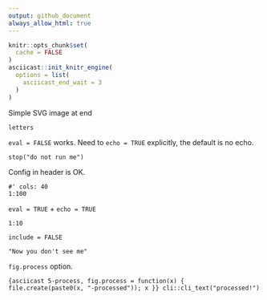 ```yaml
---
output: github_document
always_allow_html: true
---
```


```r
knitr::opts_chunk$set(
  cache = FALSE
)
asciicast::init_knitr_engine(
  options = list(
    asciicast_end_wait = 3
  )
)

```

Simple SVG image at end

```asciicast
letters
```

`eval = FALSE` works. Need to `echo = TRUE` explicitly, the default is no
echo.

```asciicast
stop("do not run me")
```

Config in header is OK.

```asciicast
#' cols: 40
1:100
```

`eval = TRUE` + `echo = TRUE`

```asciicast
1:10
```

`include = FALSE`

```asciicast
"Now you don't see me"
```

`fig.process` option.

```{asciicast 5-process, fig.process = function(x) { file.create(paste0(x, "-processed")); x }}
cli::cli_text("processed!")
```
